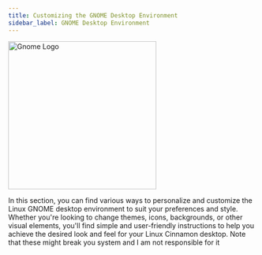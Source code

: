 ```yaml
---
title: Customizing the GNOME Desktop Environment
sidebar_label: GNOME Desktop Environment
---
```


<div style={{ textAlign: 'center' }}>
  <img src="https://upload.wikimedia.org/wikipedia/commons/thumb/b/bb/Gnome-logo.svg/2048px-Gnome-logo.svg.png" alt="Gnome Logo" width="300px"/>
</div>

In this section, you can find various ways to personalize and customize the Linux GNOME desktop environment to suit your preferences and style. Whether you're looking to change themes, icons, backgrounds, or other visual elements, you'll find simple and user-friendly instructions to help you achieve the desired look and feel for your Linux Cinnamon desktop. Note that these might break you system and I am not responsible for it
